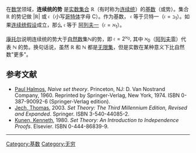 在[[数学|数学]]领域，'''连续统的势''' 是[[实数|实数]][[集合_(數學)|集合]] <math>\mathbb R</math>（有时称为[[连续统|连续统]]）的[[基数_(數學)|基数]]（或势）。集合 <math>\mathbb R</math> 的势记做 <math>|\mathbb R|</math> 或 <math>\mathfrak c</math>（小写[[哥特体|哥特体]]字母 C）。作为基数， <math>\mathfrak{c}</math> 等于贝特一（<math>\mathfrak c = {\beth}_{1}</math>）。如果[[连续统假设|连续统假设]]成立，那么 <math>\mathfrak{c}</math> 等于 [[阿列夫数#阿列夫一|阿列夫一]]（<math>\mathfrak c = {\aleph}_{1}</math>）。

[[康托尔|康托尔]]说明连续统的势大于[[自然数|自然数]]集<math>\mathbb{N}</math>的势，即 <math>{\mathfrak c} = 2^{\aleph_0},</math> 其中 <math>\aleph_0</math>（[[阿列夫零|阿列夫零]]）代表 <math>\mathbb N</math> 的势。换句话说，虽然 <math>\mathbb R</math> 和 <math>\mathbb N</math> 都是[[无限集|无限集]]，但是实数在某种意义下比自然数"更多"。

== 参考文献 ==
*[[Paul_Halmos|Paul Halmos]], ''Naive set theory''. Princeton, NJ: D. Van Nostrand Company, 1960. Reprinted by Springer-Verlag, New York, 1974. ISBN 0-387-90092-6 (Springer-Verlag edition).
*[[Thomas_Jech|Jech, Thomas]], 2003. ''Set Theory: The Third Millennium Edition, Revised and Expanded''.  Springer.  ISBN 3-540-44085-2.
*[[Kenneth_Kunen|Kunen, Kenneth]], 1980. ''Set Theory: An Introduction to Independence Proofs''. Elsevier.  ISBN 0-444-86839-9.

----
{{planetmath|urlid=cardinalityofthecontinuum|title=cardinality of the continuum}}

[[Category:基数|Category:基数]]
[[Category:无穷|Category:无穷]]